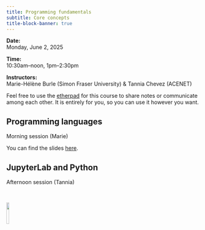 ```yaml
---
title: Programming fundamentals
subtitle: Core concepts
title-block-banner: true
---
```


:::{.topdef}

**Date:** \
Monday, June 2, 2025

**Time:** \
10:30am–noon, 1pm–2:30pm

**Instructors:** \
Marie-Hélène Burle (Simon Fraser University) & Tannia Chevez (ACENET)

:::

:::{.note}

Feel free to use the [etherpad](https://etherpad.wikimedia.org/p/dhsi25) for this course to share notes or communicate among each other. It is entirely for you, so you can use it however you want.

:::

## Programming languages

:::{.example}

Morning session (Marie)

:::

You can find the slides [here](wb_hss_prog_slides.html).

## JupyterLab and Python

:::{.example}

Afternoon session (Tannia)

:::

<br>

![](/img/logo_dhsi.png){fig-alt="frontlogo" fig-align="center" width="12%"}
